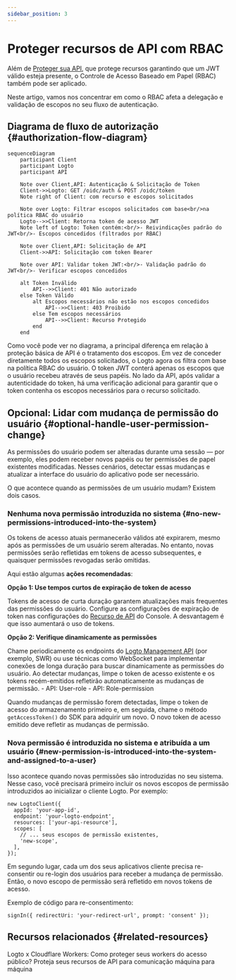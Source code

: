 ```yaml
---
sidebar_position: 3
---
```


# Proteger recursos de API com RBAC

Além de [Proteger sua API](/authorization/api-resources/protect-your-api), que protege recursos garantindo que um JWT válido esteja presente, o Controle de Acesso Baseado em Papel (RBAC) também pode ser aplicado.

Neste artigo, vamos nos concentrar em como o RBAC afeta a delegação e validação de escopos no seu fluxo de autenticação.

## Diagrama de fluxo de autorização \{#authorization-flow-diagram}

```mermaid
sequenceDiagram
    participant Client
    participant Logto
    participant API

    Note over Client,API: Autenticação & Solicitação de Token
    Client->>Logto: GET /oidc/auth & POST /oidc/token
    Note right of Client: com recurso e escopos solicitados

    Note over Logto: Filtrar escopos solicitados com base<br/>na política RBAC do usuário
    Logto-->>Client: Retorna token de acesso JWT
    Note left of Logto: Token contém:<br/>- Reivindicações padrão do JWT<br/>- Escopos concedidos (filtrados por RBAC)

    Note over Client,API: Solicitação de API
    Client->>API: Solicitação com token Bearer

    Note over API: Validar token JWT:<br/>- Validação padrão do JWT<br/>- Verificar escopos concedidos

    alt Token Inválido
        API-->>Client: 401 Não autorizado
    else Token Válido
        alt Escopos necessários não estão nos escopos concedidos
            API-->>Client: 403 Proibido
        else Tem escopos necessários
            API-->>Client: Recurso Protegido
        end
    end
```

Como você pode ver no diagrama, a principal diferença em relação à proteção básica de API é o tratamento dos escopos. Em vez de conceder diretamente todos os escopos solicitados, o Logto agora os filtra com base na política RBAC do usuário. O token JWT conterá apenas os escopos que o usuário recebeu através de seus papéis. No lado da API, após validar a autenticidade do token, há uma verificação adicional para garantir que o token contenha os escopos necessários para o recurso solicitado.

## Opcional: Lidar com mudança de permissão do usuário \{#optional-handle-user-permission-change}

As permissões do usuário podem ser alteradas durante uma sessão — por exemplo, eles podem receber novos papéis ou ter permissões de papel existentes modificadas. Nesses cenários, detectar essas mudanças e atualizar a interface do usuário do aplicativo pode ser necessário.

O que acontece quando as permissões de um usuário mudam? Existem dois casos.

### Nenhuma nova permissão introduzida no sistema \{#no-new-permissions-introduced-into-the-system}

Os tokens de acesso atuais permanecerão válidos até expirarem, mesmo após as permissões de um usuário serem alteradas. No entanto, novas permissões serão refletidas em tokens de acesso subsequentes, e quaisquer permissões revogadas serão omitidas.

Aqui estão algumas **ações recomendadas**:

**Opção 1: Use tempos curtos de expiração de token de acesso**

Tokens de acesso de curta duração garantem atualizações mais frequentes das permissões do usuário. Configure as configurações de expiração de token nas configurações do [Recurso de API](/authorization/api-resources/#logto-api-resource-schema) do Console. A desvantagem é que isso aumentará o uso de tokens.

**Opção 2: Verifique dinamicamente as permissões**

Chame periodicamente os endpoints do [Logto Management API](/integrate-logto/interact-with-management-api) (por exemplo, SWR) ou use técnicas como WebSocket para implementar conexões de longa duração para buscar dinamicamente as permissões do usuário. Ao detectar mudanças, limpe o token de acesso existente e os tokens recém-emitidos refletirão automaticamente as mudanças de permissão. - API: User-role - API: Role-permission

Quando mudanças de permissão forem detectadas, limpe o token de acesso do armazenamento primeiro e, em seguida, chame o método `getAccessToken()` do SDK para adquirir um novo. O novo token de acesso emitido deve refletir as mudanças de permissão.

### Nova permissão é introduzida no sistema e atribuída a um usuário \{#new-permission-is-introduced-into-the-system-and-assigned-to-a-user}

Isso acontece quando novas permissões são introduzidas no seu sistema. Nesse caso, você precisará primeiro incluir os novos escopos de permissão introduzidos ao inicializar o cliente Logto. Por exemplo:

```tsx
new LogtoClient({
  appId: 'your-app-id',
  endpoint: 'your-logto-endpoint',
  resources: ['your-api-resource'],
  scopes: [
    // ... seus escopos de permissão existentes,
    'new-scope',
  ],
});
```

Em segundo lugar, cada um dos seus aplicativos cliente precisa re-consentir ou re-login dos usuários para receber a mudança de permissão. Então, o novo escopo de permissão será refletido em novos tokens de acesso.

Exemplo de código para re-consentimento:

```tsx
signIn({ redirectUri: 'your-redirect-url', prompt: 'consent' });
```

## Recursos relacionados \{#related-resources}

<Url href="https://blog.logto.io/logto-x-cloudflare-workers">
  Logto x Cloudflare Workers: Como proteger seus workers do acesso público?
</Url>

<Url href="https://blog.logto.io/secure-api-for-machine-to-machine">
  Proteja seus recursos de API para comunicação máquina para máquina
</Url>

